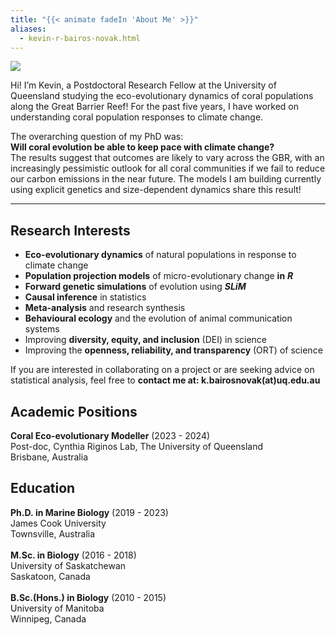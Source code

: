 ```yaml
---
title: "{{< animate fadeIn 'About Me' >}}"
aliases:
  - kevin-r-bairos-novak.html
---
```


::: {.animate__animated .animate__fadeIn .animate__faster}
::: {layout="[ 30, 70 ]"}
::: {#first-column}
![](img/headshot.jpg)
:::

::: {#second-column column.width="70%"}
Hi! I'm Kevin, a Postdoctoral Research Fellow at the University of Queensland studying the eco-evolutionary dynamics of coral populations along the Great Barrier Reef! For the past five years, I have worked on understanding coral population responses to climate change.\

The overarching question of my PhD was:\
**Will coral evolution be able to keep pace with climate change?**\
The results suggest that outcomes are likely to vary across the GBR, with an increasingly pessimistic outlook for all coral communities if we fail to reduce our carbon emissions in the near future. The models I am building currently using explicit genetics and size-dependent dynamics share this result!
:::
:::
:::

------------------------------------------------------------------------

::: {.animate__animated .animate__fadeInDown .animate__faster .animate__delay-1s}
## Research Interests

-   **Eco-evolutionary dynamics** of natural populations in response to climate change
-   **Population projection models** of micro-evolutionary change **in** ***R***
-   **Forward genetic simulations** of evolution using ***SLiM***
-   **Causal inference** in statistics
-   **Meta-analysis** and research synthesis
-   **Behavioural ecology** and the evolution of animal communication systems
-   Improving **diversity, equity, and inclusion** (DEI) in science
-   Improving the **openness, reliability, and transparency** (ORT) of science

If you are interested in collaborating on a project or are seeking advice on statistical analysis, feel free to **contact me at: k.bairosnovak(at)uq.edu.au**
:::

## Academic Positions

::: {.animate__animated .animate__fadeIn .animate__faster .animate__delay-2s}
<div>

<!-- **Quantitative Evolutionary Ecologist** (2024 - present)\ -->

<!-- Diana Fisher Lab, The University of Queensland\ -->

<!-- \ -->

**Coral Eco-evolutionary Modeller** (2023 - 2024)\
Post-doc, Cynthia Riginos Lab, The University of Queensland\
Brisbane, Australia\

</div>
:::

## Education

::: {.animate__animated .animate__fadeIn .animate__faster .animate__delay-2s}
<div>

**Ph.D. in Marine Biology** (2019 - 2023)\
James Cook University\
Townsville, Australia\
\
**M.Sc. in Biology** (2016 - 2018)\
University of Saskatchewan\
Saskatoon, Canada\
\
**B.Sc.(Hons.) in Biology** (2010 - 2015)\
University of Manitoba\
Winnipeg, Canada\

</div>
:::
